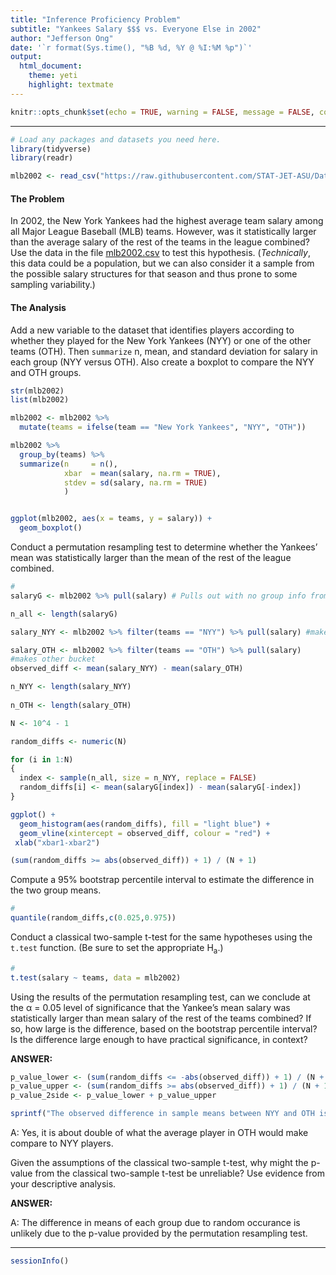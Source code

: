 ```yaml
---
title: "Inference Proficiency Problem"
subtitle: "Yankees Salary $$$ vs. Everyone Else in 2002"
author: "Jefferson Ong"
date: '`r format(Sys.time(), "%B %d, %Y @ %I:%M %p")`'
output: 
  html_document: 
    theme: yeti
    highlight: textmate
---
```


```r
knitr::opts_chunk$set(echo = TRUE, warning = FALSE, message = FALSE, comment = "")
```

***
```r
# Load any packages and datasets you need here.
library(tidyverse)
library(readr)

mlb2002 <- read_csv("https://raw.githubusercontent.com/STAT-JET-ASU/Datasets/master/Instructor/mlb2002.csv")
```

#### The Problem

In 2002, the New York Yankees had the highest average team salary among all Major League Baseball (MLB) teams. However, was it statistically larger than the average salary of the rest of the teams in the league combined? Use the data in the file [mlb2002.csv](https://raw.githubusercontent.com/STAT-JET-ASU/Datasets/master/Instructor/mlb2002.csv) to test this hypothesis. (*Technically*, this data could be a population, but we can also consider it a sample from the possible salary structures for that season and thus prone to some sampling variability.)


#### The Analysis

Add a new variable to the dataset that identifies players according to whether they played for the New York Yankees (NYY) or one of the other teams (OTH). Then `summarize` n, mean, and standard deviation for salary in each group (NYY versus OTH). Also create a boxplot to compare the NYY and OTH groups. 
```r
str(mlb2002)
list(mlb2002)
```
```r
mlb2002 <- mlb2002 %>%
  mutate(teams = ifelse(team == "New York Yankees", "NYY", "OTH"))

mlb2002 %>%
  group_by(teams) %>%
  summarize(n     = n(),
            xbar  = mean(salary, na.rm = TRUE),
            stdev = sd(salary, na.rm = TRUE)
            )


ggplot(mlb2002, aes(x = teams, y = salary)) +
  geom_boxplot()
```


Conduct a permutation resampling test to determine whether the Yankees' mean was statistically larger than the mean of the rest of the league combined. 

```r
#
salaryG <- mlb2002 %>% pull(salary) # Pulls out with no group info from the buckets. 

n_all <- length(salaryG)

salary_NYY <- mlb2002 %>% filter(teams == "NYY") %>% pull(salary) #makes bucket

salary_OTH <- mlb2002 %>% filter(teams == "OTH") %>% pull(salary) 
#makes other bucket
observed_diff <- mean(salary_NYY) - mean(salary_OTH)

n_NYY <- length(salary_NYY)
  
n_OTH <- length(salary_OTH)

N <- 10^4 - 1  

random_diffs <- numeric(N) 

for (i in 1:N)
{
  index <- sample(n_all, size = n_NYY, replace = FALSE) 
  random_diffs[i] <- mean(salaryG[index]) - mean(salaryG[-index])
}

ggplot() + 
  geom_histogram(aes(random_diffs), fill = "light blue") + 
  geom_vline(xintercept = observed_diff, colour = "red") +
 xlab("xbar1-xbar2")

(sum(random_diffs >= abs(observed_diff)) + 1) / (N + 1)
```

Compute a 95% bootstrap percentile interval to estimate the difference in the two group means.

```r
#
quantile(random_diffs,c(0.025,0.975))
```

Conduct a classical two-sample t-test for the same hypotheses using the `t.test` function. (Be sure to set the appropriate H~a~.)

```r
#
t.test(salary ~ teams, data = mlb2002)
```

Using the results of the permutation resampling test, can we conclude at the &alpha; = 0.05 level of significance that the Yankee's mean salary was statistically larger than mean salary of the rest of the teams combined? If so, how large is the difference, based on the bootstrap percentile interval? Is the difference large enough to have practical significance, in context?

**ANSWER:** 

```r
p_value_lower <- (sum(random_diffs <= -abs(observed_diff)) + 1) / (N + 1)
p_value_upper <- (sum(random_diffs >= abs(observed_diff)) + 1) / (N + 1)
p_value_2side <- p_value_lower + p_value_upper

sprintf("The observed difference in sample means between NYY and OTH is %0.4f.", observed_diff)
```

A: Yes, it is about double of what the average player in OTH would make compare to NYY players. 


Given the assumptions of the classical two-sample t-test, why might the p-value from the classical two-sample t-test be unreliable? Use evidence from your descriptive analysis.

**ANSWER:**

A: The difference in means of each group due to random occurance is unlikely due to the p-value provided by the permutation resampling test. 


***
```r
sessionInfo()
```
